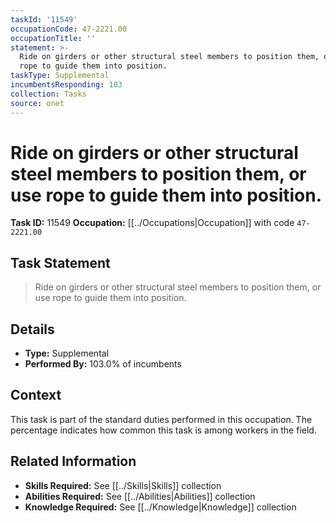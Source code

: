 ```yaml
---
taskId: '11549'
occupationCode: 47-2221.00
occupationTitle: ''
statement: >-
  Ride on girders or other structural steel members to position them, or use
  rope to guide them into position.
taskType: Supplemental
incumbentsResponding: 103
collection: Tasks
source: onet
---
```

# Ride on girders or other structural steel members to position them, or use rope to guide them into position.

**Task ID:** 11549
**Occupation:** [[../Occupations|Occupation]] with code `47-2221.00`

## Task Statement

> Ride on girders or other structural steel members to position them, or use rope to guide them into position.

## Details

- **Type:** Supplemental
- **Performed By:** 103.0% of incumbents

## Context

This task is part of the standard duties performed in this occupation. The percentage indicates how common this task is among workers in the field.

## Related Information

- **Skills Required:** See [[../Skills|Skills]] collection
- **Abilities Required:** See [[../Abilities|Abilities]] collection
- **Knowledge Required:** See [[../Knowledge|Knowledge]] collection

